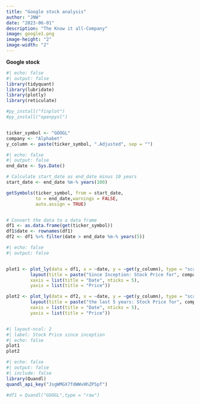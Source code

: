 ```yaml
---
title: "Google stock analysis"
author: "JNW"
date: "2023-06-01"
description: "The Know it all-Company"
image: google1.png
image-height: "2"
image-width: "2"
---
```


**Google stock**

```r
#| echo: false
#| output: false
library(tidyquant)
library(lubridate)
library(plotly)
library(reticulate)

#py_install("finplot")
#py_install("openpyxl")


ticker_symbol <- "GOOGL"
company <- "Alphabet"
y_column <- paste(ticker_symbol, ".Adjusted", sep = "")


```

```r
#| echo: false
#| output: false
end_date <- Sys.Date()

# Calculate start_date as end_date minus 10 years
start_date <- end_date %m-% years(100)

getSymbols(ticker_symbol, from = start_date,
           to = end_date,warnings = FALSE,
           auto.assign = TRUE)


# Convert the data to a data frame
df1 <- as.data.frame(get(ticker_symbol))
df1$date <- rownames(df1)
df2 <- df1 %>% filter(date > end_date %m-% years(5))


```

```r
#| echo: false
#| output: false


plot1 <- plot_ly(data = df1, x = ~date, y = ~get(y_column), type = "scatter", mode = "lines", name = paste(company,                   "stock")) %>%
         layout(title = paste("Since Inception: Stock Price for", company, "(", ticker_symbol, ")"),
         xaxis = list(title = "Date", nticks = 5),
         yaxis = list(title = "Price"))

plot2 <- plot_ly(data = df2, x = ~date, y = ~get(y_column), type = "scatter", mode = "lines", name = paste(company,                 "stock")) %>%
         layout(title = paste("the last 5 years: Stock Price for", company, "(", ticker_symbol, ")"),
         xaxis = list(title = "Date", nticks = 5),
         yaxis = list(title = "Price"))



```

```r
#| layout-ncol: 2
#| label: Stock Price since inception
#| echo: false
plot1
plot2

```

```r
#| echo: false
#| output: false
#| include: false
library(Quandl)
quandl_api_key("JsgWMGX7fdWWvHhZPSpf")

#df1 = Quandl("GOOGL",type = "raw")




```
